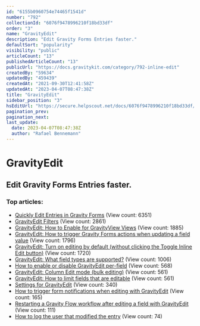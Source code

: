 ```yaml
---
id: "6155b0960754e74465f1541d"
number: "792"
collectionId: "6076f9478996210f18bd33df"
order: "3"
name: "GravityEdit"
description: "Edit Gravity Forms Entries faster."
defaultSort: "popularity"
visibility: "public"
articleCount: "13"
publishedArticleCount: "13"
publicUrl: "https://docs.gravitykit.com/category/792-inline-edit"
createdBy: "59634"
updatedBy: "459439"
createdAt: "2021-09-30T12:41:58Z"
updatedAt: "2023-04-07T08:47:38Z"
title: "GravityEdit"
sidebar_position: "3"
hsEditUrl: "https://secure.helpscout.net/docs/6076f9478996210f18bd33df/article/6155b0960754e74465f1541d"
pagination_prev: 
pagination_next: 
last_update:
  date: 2023-04-07T08:47:38Z
  author: "Rafael Bennemann"
---
```


# GravityEdit

## Edit Gravity Forms Entries faster.

### Top articles: 

- [Quickly Edit Entries in Gravity Forms](416-quickly-edit-entries-in-gravity-forms) (View count: 6351)
- [GravityEdit Filters](414-inline-edit-filters) (View count: 2861)
- [GravityEdit: How to Enable for GravityView Views](422-enable-inline-edit-for-gravityview) (View count: 1885)
- [GravityEdit: How to trigger Gravity Forms actions when updating a field value](502-inline-edit-gravity-forms-actions-on-update) (View count: 1796)
- [GravityEdit: Turn on editing by default (without clicking the Toggle Inline Edit button)](418-inline-edit-enable-editing) (View count: 1720)
- [GravityEdit: What field types are supported?](420-inline-edit-what-field-types-are-supported) (View count: 1006)
- [How to enable or disable GravityEdit per-field](826-how-to-enable-or-disable-gravityedit-per-field) (View count: 568)
- [GravityEdit: Column Edit mode (bulk editing)](721-inline-edit-column-edit-mode-bulk-editing) (View count: 561)
- [GravityEdit: How to limit fields that are editable](500-inline-edit-limit-editable-fields) (View count: 561)
- [Settings for GravityEdit](777-inline-edit-revisions) (View count: 340)
- [How to trigger form notifications when editing with GravityEdit](848-how-to-trigger-form-notifications-when-editing-with-gravityedit) (View count: 165)
- [Restarting a Gravity Flow workflow after editing a field with GravityEdit](886-restarting-a-gravity-flow-workflow-after-editing-a-field-with-gravityedit) (View count: 111)
- [How to log the user that modified the entry](864-how-to-log-the-user-that-modified-the-entry) (View count: 74)


